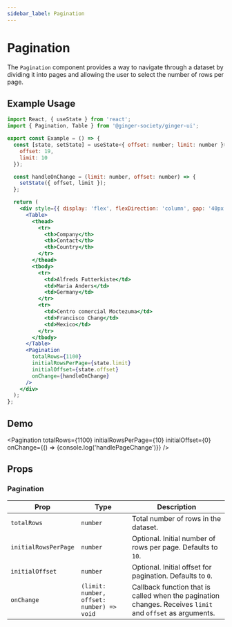 ```yaml
---
sidebar_label: Pagination
---
```



# Pagination

The `Pagination` component provides a way to navigate through a dataset by dividing it into pages and allowing the user to select the number of rows per page.

## Example Usage

```jsx
import React, { useState } from 'react';
import { Pagination, Table } from '@ginger-society/ginger-ui';

export const Example = () => {
  const [state, setState] = useState<{ offset: number; limit: number }>({
    offset: 19,
    limit: 10
  });

  const handleOnChange = (limit: number, offset: number) => {
    setState({ offset, limit });
  };

  return (
    <div style={{ display: 'flex', flexDirection: 'column', gap: '40px' }}>
      <Table>
        <thead>
          <tr>
            <th>Company</th>
            <th>Contact</th>
            <th>Country</th>
          </tr>
        </thead>
        <tbody>
          <tr>
            <td>Alfreds Futterkiste</td>
            <td>Maria Anders</td>
            <td>Germany</td>
          </tr>
          <tr>
            <td>Centro comercial Moctezuma</td>
            <td>Francisco Chang</td>
            <td>Mexico</td>
          </tr>
        </tbody>
      </Table>
      <Pagination
        totalRows={1100}
        initialRowsPerPage={state.limit}
        initialOffset={state.offset}
        onChange={handleOnChange}
      />
    </div>
  );
};
```
## Demo 

<Pagination
    totalRows={1100}
    initialRowsPerPage={10}
    initialOffset={0}
    onChange={() => {console.log('handlePageChange')}}
/>


## Props

### Pagination

| Prop                  | Type                     | Description                                                                           |
|-----------------------|--------------------------|---------------------------------------------------------------------------------------|
| `totalRows`           | `number`                 | Total number of rows in the dataset.                                                  |
| `initialRowsPerPage`  | `number`                 | Optional. Initial number of rows per page. Defaults to `10`.                          |
| `initialOffset`       | `number`                 | Optional. Initial offset for pagination. Defaults to `0`.                             |
| `onChange`            | `(limit: number, offset: number) => void` | Callback function that is called when the pagination changes. Receives `limit` and `offset` as arguments. |